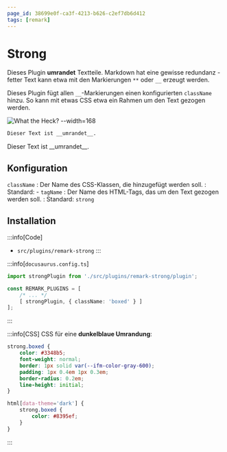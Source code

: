 ```yaml
---
page_id: 38699e0f-ca3f-4213-b626-c2ef7db6d412
tags: [remark]
---
```



# Strong

Dieses Plugin __umrandet__ Textteile. Markdown hat eine gewisse redundanz - fetter Text kann etwa mit den Markierungen `**` oder `__` erzeugt werden.

Dieses Plugin fügt allen `__`-Markierungen einen konfigurierten `className` hinzu. So kann mit etwas CSS etwa ein Rahmen um den Text gezogen werden.

![What the Heck? --width=168](https://picsum.photos/200/300)

```md
Dieser Text ist __umrandet__.
```

<BrowserWindow>
  Dieser Text ist __umrandet__.
</BrowserWindow>

## Konfiguration

`className`
: Der Name des CSS-Klassen, die hinzugefügt werden soll.
: Standard: -
`tagName`
: Der Name des HTML-Tags, das um den Text gezogen werden soll.
: Standard: `strong`

## Installation

:::info[Code]
- `src/plugins/remark-strong`
:::

:::info[`docusaurus.config.ts`]
```ts
import strongPlugin from './src/plugins/remark-strong/plugin';

const REMARK_PLUGINS = [
    /* ... */
    [ strongPlugin, { className: 'boxed' } ]
];
```
:::

:::info[CSS]
CSS für eine **dunkelblaue Umrandung**:

```css
strong.boxed {
    color: #3348b5;
    font-weight: normal;
    border: 1px solid var(--ifm-color-gray-600);
    padding: 1px 0.4em 1px 0.3em;
    border-radius: 0.2em;
    line-height: initial;
}

html[data-theme='dark'] {
    strong.boxed {
        color: #8395ef;
    }
}
```
:::
